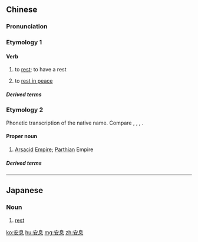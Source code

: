 ==Chinese==
{{wikipedia|lang=zh}}

===Pronunciation===
{{zh-pron
|m=ān息
|c=on1 sik1
|mc=y
|oc=y
|ma=An1xi1.ogg
|cat=v,pn
}}

===Etymology 1===
{{zh-forms}}

====Verb====
{{zh-verb}}

# to [[rest]]; to have a rest
# {{lb|zh|euphemistic}} to [[rest in peace]]
#: {{zh-x|安息 吧！|Rest in peace!}}

=====Derived terms=====
{{zh-der|安息日}}

===Etymology 2===
{{zh-forms|alt=安石|gloss=-}}
Phonetic transcription of the native name. Compare {{cog|peo|𐎠𐎼𐏁𐎣|tr=Aršaka}}, {{cog|xpr|𐭀𐭓𐭔𐭊|tr=Aršak}}, {{cog|grc|Ἀρσάκης}}, {{cog|en|Arsaces}}.

====Proper noun====
{{zh-proper noun}}

# {{lb|zh|historical}} [[Arsacid]] [[empire|Empire]]; [[Parthian]] Empire

=====Derived terms=====
{{zh-der|安息香}}

----

==Japanese==
{{ja-kanjitab|あん|そく|yomi=on}}

===Noun===
{{ja-noun|あんそく}}

# [[rest]]

[[ko:安息]]
[[hu:安息]]
[[mg:安息]]
[[zh:安息]]